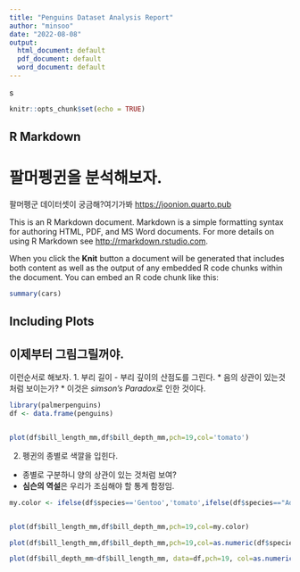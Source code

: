 ---
title: "Penguins Dataset Analysis Report"
author: "minsoo"
date: "2022-08-08"
output:
  html_document: default
  pdf_document: default
  word_document: default
---
s
```{r setup, include=FALSE}
knitr::opts_chunk$set(echo = TRUE)
```

## R Markdown
# 팔머펭귄을 분석해보자.

팔머펭군 데이터셋이 궁금해?여기가봐
<https://joonion.quarto.pub>

This is an R Markdown document. Markdown is a simple formatting syntax for authoring HTML, PDF, and MS Word documents. For more details on using R Markdown see <http://rmarkdown.rstudio.com>.

When you click the **Knit** button a document will be generated that includes both content as well as the output of any embedded R code chunks within the document. You can embed an R code chunk like this:

```{r cars}
summary(cars)
```

## Including Plots

## 이제부터 그림그릴꺼야.

이런순서로 해보자.
1. 부리 길이 - 부리 깊이의 산점도를 그린다.
  * 음의 상관이 있는것처럼 보이는가?
  * 이것은 *simson's Paradox*로 인한 것이다.
```{r}
library(palmerpenguins)
df <- data.frame(penguins)


plot(df$bill_length_mm,df$bill_depth_mm,pch=19,col='tomato')
```


2. 펭귄의 종별로 색깔을 입힌다.
  * 종별로 구분하니 양의 상관이 있는 것처럼 보여?
  * **심슨의 역설**은 우리가 조심해야 할 통계 함정임.
  
```{r}

my.color <- ifelse(df$species=='Gentoo','tomato',ifelse(df$species=="Adelie",'steelblue','orange'))


plot(df$bill_length_mm,df$bill_depth_mm,pch=19,col=my.color)

plot(df$bill_length_mm,df$bill_depth_mm,pch=19,col=as.numeric(df$species)+1)

plot(df$bill_depth_mm~df$bill_length_mm, data=df,pch=19, col=as.numeric(df$species)+1)
```

